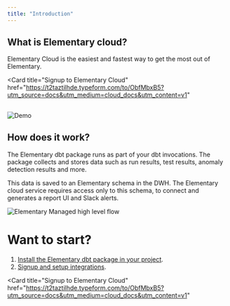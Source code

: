 ```yaml
---
title: "Introduction"
---
```


## What is Elementary cloud?

Elementary Cloud is the easiest and fastest way to get the most out of Elementary.

<Card
  title="Signup to Elementary Cloud"
  href="https://t2taztilhde.typeform.com/to/ObfMbxB5?utm_source=docs&utm_medium=cloud_docs&utm_content=v1"
></Card>

##

<Frame>
  <img
    src="https://raw.githubusercontent.com/elementary-data/elementary/master/static/report_ui.gif"
    alt="Demo"
  />
</Frame>

## How does it work?

The Elementary dbt package runs as part of your dbt invocations.
The package collects and stores data such as run results, test results, anomaly detection results and more.

This data is saved to an Elementary schema in the DWH.
The Elementary cloud service requires access only to this schema, to connect and generates a report UI and Slack alerts.

<img
  src="/pics/elementary-managed.png"
  alt="Elementary Managed high level flow"
/>

# Want to start?

1. [Install the Elementary dbt package in your project](/cloud/onboarding/quickstart-dbt-package).
2. [Signup and setup integrations](/cloud/onboarding/signup).

<Card
  title="Signup to Elementary Cloud"
  href="https://t2taztilhde.typeform.com/to/ObfMbxB5?utm_source=docs&utm_medium=cloud_docs&utm_content=v1"
></Card>
